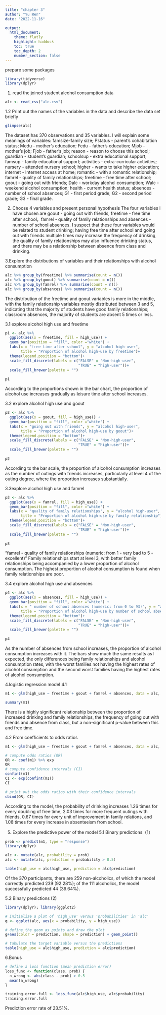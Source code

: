 ```yaml
---
title: "chapter 3"
author: "Yu Ren"
date: "2022-11-16"

output: 
  html_document:
    theme: flatly
    highlight: haddock
    toc: true
    toc_depth: 2
    number_section: false
---
```

prepare some packages
```r
library(tidyverse)
library(dplyr)
```

1. read the joined student alcohol consumption data
```r
alc <- read_csv("alc.csv")
```
1.2 Print out the names of the variables in the data and describe the data set briefly
```r
glimpse(alc)
```

The dataset has 370 observations and 35 variables. I will explain some meanings of variables:
famsize-family size; Pstatus - parent's cohabitation status; Medu - mother's education; Fedu - father's education; Mjob - mother's job; Fjob - father's job; reason - reason to choose this school; guardian - student's guardian; schoolsup - extra educational support; famsup - family educational support; activities - extra-curricular activities; nursery - attended nursery school; higher - wants to take higher education; internet - Internet access at home; romantic - with a romantic relationship;  famrel - quality of family relationships; freetime - free time after school; goout - going out with friends; Dalc - workday alcohol consumption; Walc - weekend alcohol consumption; health - current health status; absences - number of school absences; G1 - first period grade; G2 - second period grade; G3 - final grade.

2. Choose 4 variables and present personal hypothesis
The four variables I have chosen are goout - going out with friends, freetime - free time after school，famrel - quality of family relationships and absences - number of school absences.
I suspect that these four variables would be related to student drinking; having free time after school and going out with friends multiple times may increase the frequency of drinking, the quality of family relationships may also influence drinking status, and there may be a relationship between absence from class and drinking.

3.Explore the distributions of variables and their relationships with alcohol consumption
```r
alc %>% group_by(freetime) %>% summarise(count = n())
alc %>% group_by(goout) %>% summarise(count = n())
alc %>% group_by(famrel) %>% summarise(count = n())
alc %>% group_by(absences) %>% summarise(count = n())
```
The distribution of the freetime and goout variables is more in the middle, with the family relationship variables mostly distributed between 3 and 5, indicating that the majority of students have good family relationships; classroom absences, the majority of students are absent 5 times or less.

3.1 explore alcohol high use and freetime
```r
p1 <- alc %>%
  ggplot(aes(x = freetime, fill = high_use)) +
  geom_bar(position = "fill", color ="white") +
  labs(x = "free time after school", y = "alcohol high-user",
       title = "Proportion of alcohol high-use by freetime")+
  theme(legend.position = "bottom")+
  scale_fill_discrete(labels = c("FALSE" = "Non-high-user", 
                                 "TRUE" = "high-user"))+
  scale_fill_brewer(palette = "")
  
p1
```
According to the proportions shown in the bar chart, the proportion of alcohol use increases gradually as leisure time after school increases.

3.2 explore alcohol high use and goout
```r
p2 <- alc %>%
  ggplot(aes(x = goout, fill = high_use)) +
  geom_bar(position = "fill", color ="white") +
  labs(x = "going out with friends", y = "alcohol high-user",
       title = "Proportion of alcohol high-use by goout")+
  theme(legend.position = "bottom")+
  scale_fill_discrete(labels = c("FALSE" = "Non-high-user", 
                                 "TRUE" = "high-user"))+
  scale_fill_brewer(palette = "")
  
p2
```
According to the bar scale, the proportion of alcohol consumption increases as the number of outings with friends increases, particularly at level 4 of the outing degree, where the proportion increases substantially.

3.3explore alcohol high use and famrel
```r
p3 <- alc %>%
  ggplot(aes(x = famrel, fill = high_use)) +
  geom_bar(position = "fill", color ="white") +
  labs(x = "quality of family relationships", y = "alcohol high-user",
       title = "Proportion of alcohol high-use by family relationship")+
  theme(legend.position = "bottom")+
  scale_fill_discrete(labels = c("FALSE" = "Non-high-user", 
                                 "TRUE" = "high-user"))+
  scale_fill_brewer(palette = "")
  
p3
```
"famrel - quality of family relationships (numeric: from 1 - very bad to 5 - excellent)"
Family relationships start at level 3, with better family relationships being accompanied by a lower proportion of alcohol consumption. The highest proportion of alcohol consumption is found when family relationships are poor.

3.4 explore alcohol high use and absences
```r
p4 <- alc %>%
  ggplot(aes(x = absences, fill = high_use)) +
  geom_bar(position = "fill", color ="white") +
  labs(x = " number of school absences (numeric: from 0 to 93)", y = "alcohol high-user",
       title = "Proportion of alcohol high-use by number of school absences")+
  theme(legend.position = "bottom")+
  scale_fill_discrete(labels = c("FALSE" = "Non-high-user", 
                                 "TRUE" = "high-user"))+
  scale_fill_brewer(palette = "")
  
p4
```
As the number of absences from school increases, the proportion of alcohol consumption increases with it.
The bars show much the same results as I expected, the only differences being family relationships and alcohol consumption rates, with the worst families not having the highest rates of alcohol consumption and the second worst families having the highest rates of alcohol consumption.

4.logistic regression model
4.1
```r
m1 <- glm(high_use ~ freetime + goout + famrel + absences, data = alc, family = "binomial")

summary(m1)
```
There is a highly significant relationship between the proportion of increased drinking and family relationships, the frequency of going out with friends and absence from class, but a non-significant p-value between this and free time. 

4.2 From coefficients to odds ratios
```r
m1 <- glm(high_use ~ freetime + goout + famrel + absences, data = alc, family = "binomial")

# compute odds ratios (OR)
OR <- coef(m1) %>% exp
OR
# compute confidence intervals (CI)
confint(m1)
CI <- exp(confint(m1))
CI

# print out the odds ratios with their confidence intervals
cbind(OR, CI)
```
According to the model, the probability of drinking increases 1.26 times for every doubling of free time, 2.03 times for more frequent outings with friends, 0.67 times for every unit of improvement in family relations, and 1.08 times for every increase in absenteeism from school.

5. Explore the predictive power of the model
5.1 Binary predictions（1）
```r
prob <- predict(m1, type = "response")
library(dplyr)

alc <- mutate(alc, probability = prob)
alc <- mutate(alc, prediction = probability > 0.5)

table(high_use = alc$high_use, prediction = alc$prediction)
```
Of the 370 participants, there are 259 non-alcoholics, of which the model correctly predicted 239 (92.28%); of the 111 alcoholics, the model successfully predicted 44 (39.64%).

5.2 Binary predictions (2)
```r
library(dplyr); library(ggplot2)

# initialize a plot of 'high_use' versus 'probabilities' in 'alc'
g <- ggplot(alc, aes(x = probability, y = high_use))

# define the geom as points and draw the plot
g+aes(color = prediction, shape = prediction) + geom_point()

# tabulate the target variable versus the predictions
table(high_use = alc$high_use, prediction = alc$prediction)

```
6.Bonus 
```r
# define a loss function (mean prediction error)
loss_func <- function(class, prob) {
  n_wrong <- abs(class - prob) > 0.5
  mean(n_wrong)
}
```

```r
training.error.full <- loss_func(alc$high_use, alc$probability)
training.error.full
```
Prediction error rate of 23.51%.





















